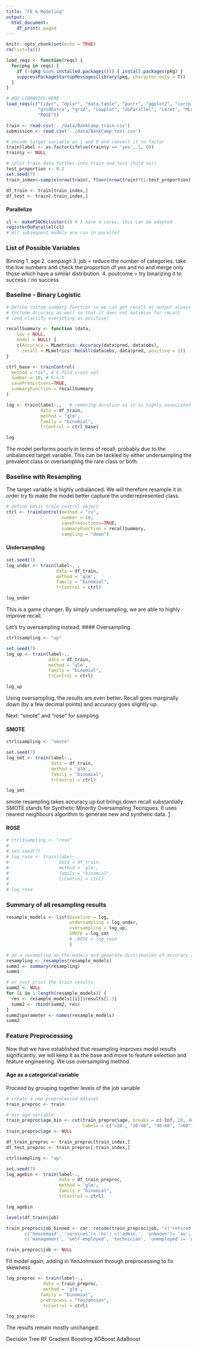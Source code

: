 ```yaml
---
title: "FE & Modeling"
output:
  html_document:
    df_print: paged
---
```


```r
knitr::opts_chunk$set(echo = TRUE)
rm(list=ls())

load_reqs <- function(reqs) {
  for(pkg in reqs) {
    if (!(pkg %in% installed.packages())) { install.packages(pkg) }
    suppressPackageStartupMessages(library(pkg, character.only = T))
  }
}

# ADD LIBRARIES HERE
load_reqs(c("tidyr", "dplyr", "data.table", "purrr", "ggplot2", "corrplot", 
            "gridExtra", "grid", "cowplot", "doParallel", "caret", "MLmetrics", "DMwR",
            "ROSE"))
```

```r
train <- read.csv('../data/BankCamp_train.csv')
submission <- read.csv('../data/BankCamp_test.csv')
```

```r
# encode target variable as 1 and 0 and convert it to factor
train$label <- as.factor(ifelse(train$y == 'yes', 1, 0))
train$y <- NULL

# split train data further into train and test (hold out)
test_proportion <- 0.2
set.seed(7)
train_index<-sample(nrow(train), floor(nrow(train)*(1-test_proportion)), replace = FALSE)

df_train <- train[train_index,]
df_test <- train[-train_index,]
```


#### Parallelize
```r
cl <- makePSOCKcluster(4) # I have 4 cores, this can be adapted
registerDoParallel(cl)
# All subsequent models are run in parallel
```


### List of Possible Variables

Binning 
1. age
2. campaign
3. job = reduce the number of categories. take the low numbers and check the proportion of yes and no and merge only those which have a similar distribution.
4. poutcome = try binarizing it to success / no success


### Baseline - Binary Logistic
```r
# Define custom summary function so we can get recall as output always
# Include Accuracy as well so that it does not optimise for recall
# (and classify everything as positive)

recallSummary <- function (data,
    lev = NULL,
    model = NULL) {
    c(Accuracy = MLmetrics::Accuracy(data$pred, data$obs),
      recall = MLmetrics::Recall(data$obs, data$pred, positive = 1))
}

ctrl_base <- trainControl(
  method = "cv", # k-fold cross val
  number = 10, # k = 5
  savePredictions=TRUE,
  summaryFunction = recallSummary
)

log <- train(label~.,   # removing duration as it is highly associated with target
             data = df_train,
             method = 'glm',
             family = "binomial",
             trControl = ctrl_base)

log
```

The model performs poorly in terms of recall, probably due to the unbalanced target variable. This can be tackled by either undersampling the prevalent class or oversampling the rare class or both. 

### Baseline with Resampling
The target variable is highly unbalanced. We will therefore resample it in order try to make the model better capture the underrepresented class.

```r
# define basic train control object 
ctrl <- trainControl(method = "cv",
                     number = 10,
                     savePredictions=TRUE,
                     summaryFunction = recallSummary,
                     sampling = "down")
```

#### Undersampling
```r
set.seed(7)
log_under <- train(label~. ,
                   data = df_train,
                   method = 'glm',
                   family = "binomial",
                   trControl = ctrl)

log_under
```

This is a game changer. By simply undersampling, we are able to highly improve recall.

Let's try oversampling instead:
#### Oversampling
```r
ctrl$sampling <- "up"

set.seed(7)
log_up <- train(label~.,
                data = df_train,
                method = 'glm',
                family = "binomial",
                trControl = ctrl)

log_up
```

Using oversampling, the results are even better. Recall goes marginally down (by a few decimal points) and accuracy goes slightly up.

Next: "smote" and "rose" for sampling

#### SMOTE
```r
ctrl$sampling <- "smote"

set.seed(7)
log_smt <- train(label~.,
                 data = df_train,
                 method = 'glm',
                 family = "binomial",
                 trControl = ctrl)

log_smt
```

smote resampling takes accuracy up but brings down recall substantially. SMOTE stands for Synthetic Minority Oversampling Tecniques. It uses nearest neighbours algorithm to generate new and synthetic data. [1](https://towardsdatascience.com/methods-for-dealing-with-imbalanced-data-5b761be45a18)

#### ROSE
```r
# ctrl$sampling <- "rose"
# 
# set.seed(7)
# log_rose <- train(label~.,
#                   data = df_train,
#                   method = 'glm',
#                   family = "binomial",
#                   trControl = ctrl)
# 
# log_rose
```

### Summary of all resampling results

```r
resample_models <- list(baseline = log,
                        undersampling = log_under,
                        oversampling = log_up,
                        SMOTE = log_smt
                        # ,ROSE = log_rose
                        )

# do a resampling on the models and generate distribution of accuracy and recall metrics
resampling <- resamples(resample_models)
summ1 <- summary(resampling)
summ1

# or just print the train results
summ2 <- NULL
for (i in 1:length(resample_models)) {
  res <- resample_models[[i]]$results[1:3]
  summ2 <- rbind(summ2, res)
}
summ2$parameter <- names(resample_models)
summ2
```


### Feature Preprocessing
Now that we have established that resampling improves model results significantly, we will keep it as the base and move to feature selection and feature engineering. We use oversampling method. 

#### Age as a categorical variable
Proceed by grouping together levels of the job variable

```r
# create a new preprocessed dataset
train_preproc <- train

# bin age variable
train_preproc$age_bin <- cut(train_preproc$age, breaks = c(-Inf, 20, 40, 60, Inf),
                             labels = c('<20', "20-40", "40-60", ">60"))
train_preproc$age <- NULL
```

```r
df_train_preproc <- train_preproc[train_index,]
df_test_preproc <- train_preproc[-train_index,]
```

```r
ctrl$sampling <- "up"

set.seed(7)
log_agebin <- train(label~.,
                    data = df_train_preproc,
                    method = 'glm',
                    family = "binomial",
                    trControl = ctrl)

log_agebin
```



```r
levels(df_train$job)
```

```r
train_preproc$job_binned <- car::recode(train_preproc$job, "c('retired', 'student') = 'rs'; c('blue-collar', 'entrepreneur')= 'be';
       c('housemaid', 'services')= 'hs'; c('admin.', 'unknown')= 'au';
       c('management', 'self-employed', 'technician', 'unemployed')= 'others'")

train_preproc$job <- NULL
```


Fit model again, adding in YeoJohnsson through preprocessing to fix skewness

```r
log_preproc <- train(label~.,
              data = train_preproc,
              method = 'glm',
             family = "binomial",
             preProcess = "YeoJohnson",
              trControl = ctrl)

log_preproc
```

The results remain mostly unchanged.


Decision Tree
RF
Gradient Boosting
XGBoost
AdaBoost
